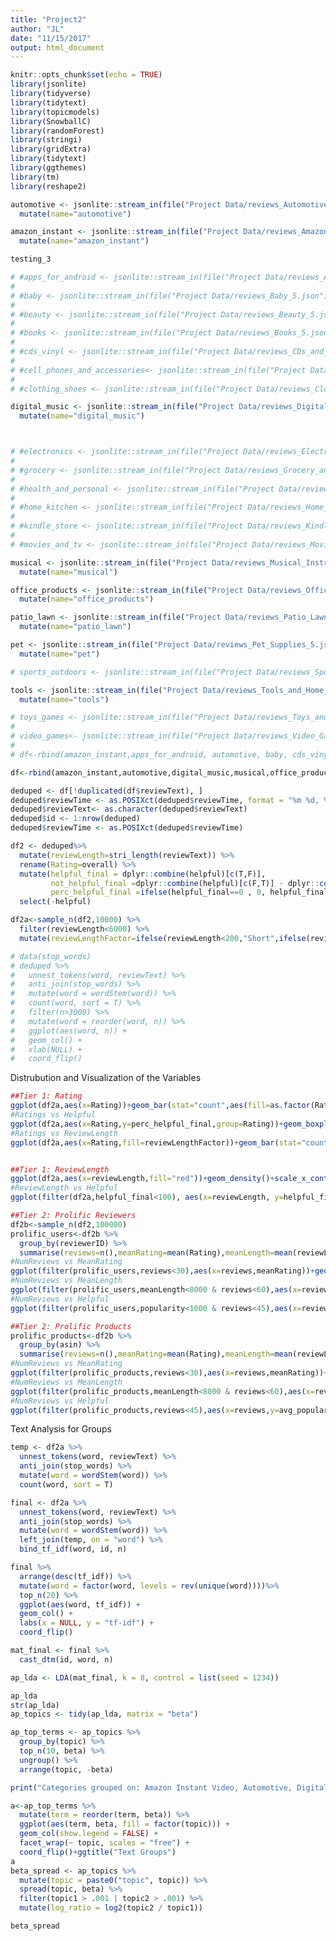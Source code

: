 ```yaml
---
title: "Project2"
author: "JL"
date: "11/15/2017"
output: html_document
---
```


```r
knitr::opts_chunk$set(echo = TRUE)
library(jsonlite)
library(tidyverse)
library(tidytext)
library(topicmodels)
library(SnowballC)
library(randomForest)
library(stringi)
library(gridExtra)
library(tidytext)
library(ggthemes)
library(tm)
library(reshape2)
```

```r
automotive <- jsonlite::stream_in(file("Project Data/reviews_Automotive_5.json"))%>% 
  mutate(name="automotive")

amazon_instant <- jsonlite::stream_in(file("Project Data/reviews_Amazon_Instant_Video_5.json"))%>% 
  mutate(name="amazon_instant")

testing_3

# #apps_for_android <- jsonlite::stream_in(file("Project Data/reviews_Apps_for_Android_5.json"))
# 
# #baby <- jsonlite::stream_in(file("Project Data/reviews_Baby_5.json"))
# 
# #beauty <- jsonlite::stream_in(file("Project Data/reviews_Beauty_5.json"))
# 
# #books <- jsonlite::stream_in(file("Project Data/reviews_Books_5.json"))
# 
# #cds_vinyl <- jsonlite::stream_in(file("Project Data/reviews_CDs_and_Vinyl_5.json"))
# 
# #cell_phones_and_accessories<- jsonlite::stream_in(file("Project Data/reviews_Cell_Phones_and_Accessories_5.json"))
# 
# #clothing_shoes <- jsonlite::stream_in(file("Project Data/reviews_Clothing_Shoes_and_Jewelry_5.json"))

digital_music <- jsonlite::stream_in(file("Project Data/reviews_Digital_Music_5.json"))%>% 
  mutate(name="digital_music")



# #electronics <- jsonlite::stream_in(file("Project Data/reviews_Electronics_5.json"))
# 
# #grocery <- jsonlite::stream_in(file("Project Data/reviews_Grocery_and_Gourmet_Food_5.json"))
# 
# #health_and_personal <- jsonlite::stream_in(file("Project Data/reviews_Health_and_Personal_Care_5.json"))
# 
# #home_kitchen <- jsonlite::stream_in(file("Project Data/reviews_Home_and_Kitchen_5.json"))
# 
# #kindle_store <- jsonlite::stream_in(file("Project Data/reviews_Kindle_Store_5.json"))
# 
# #movies_and_tv <- jsonlite::stream_in(file("Project Data/reviews_Movies_and_TV_5.json"))

musical <- jsonlite::stream_in(file("Project Data/reviews_Musical_Instruments_5.json")) %>% 
  mutate(name="musical")

office_products <- jsonlite::stream_in(file("Project Data/reviews_Office_Products_5.json"))%>% 
  mutate(name="office_products")

patio_lawn <- jsonlite::stream_in(file("Project Data/reviews_Patio_Lawn_and_Garden_5.json"))%>% 
  mutate(name="patio_lawn")

pet <- jsonlite::stream_in(file("Project Data/reviews_Pet_Supplies_5.json"))%>% 
  mutate(name="pet")

# sports_outdoors <- jsonlite::stream_in(file("Project Data/reviews_Sports_and_Outdoors_5.json"))

tools <- jsonlite::stream_in(file("Project Data/reviews_Tools_and_Home_Improvement_5.json"))%>% 
  mutate(name="tools")

# toys_games <- jsonlite::stream_in(file("Project Data/reviews_Toys_and_Games_5.json"))
# 
# video_games<- jsonlite::stream_in(file("Project Data/reviews_Video_Games_5.json"))
# 
# df<-rbind(amazon_instant,apps_for_android, automotive, baby, cds_vinyl, cell_phones_and_accessories, clothing_shoes, digital_music, electronics, grocery, health_and_personal, home_kitchen, kindle_store, movies_and_tv, musical, office_products, patio_lawn, pet, sports_outdoors, tools, toys_games, video_games)

df<-rbind(amazon_instant,automotive,digital_music,musical,office_products,patio_lawn,pet,tools)
```

```r
deduped <- df[!duplicated(df$reviewText), ]
deduped$reviewTime <- as.POSIXct(deduped$reviewTime, format = "%m %d, %Y", tz = "EST")
deduped$reviewText<- as.character(deduped$reviewText)
deduped$id <- 1:nrow(deduped)
deduped$reviewTime <- as.POSIXct(deduped$reviewTime)
```

```r
df2 <- deduped%>% 
  mutate(reviewLength=stri_length(reviewText)) %>% 
  rename(Rating=overall) %>% 
  mutate(helpful_final = dplyr::combine(helpful)[c(T,F)],
         not_helpful_final =dplyr::combine(helpful)[c(F,T)] - dplyr::combine(helpful)[c(T,F)],
         perc_helpful_final =ifelse(helpful_final==0 , 0, helpful_final / (helpful_final + not_helpful_final))) %>% 
  select(-helpful)

df2a<-sample_n(df2,10000) %>% 
  filter(reviewLength<6000) %>% 
  mutate(reviewLengthFactor=ifelse(reviewLength<200,"Short",ifelse(reviewLength<600,"Medium","Long")))
```


```r
# data(stop_words)
# deduped %>%
#   unnest_tokens(word, reviewText) %>%
#   anti_join(stop_words) %>%
#   mutate(word = wordStem(word)) %>%
#   count(word, sort = T) %>%
#   filter(n>3000) %>%
#   mutate(word = reorder(word, n)) %>%
#   ggplot(aes(word, n)) +
#   geom_col() +
#   xlab(NULL) +
#   coord_flip()
```

Distrubution and Visualization of the Variables

```r
##Tier 1: Rating
ggplot(df2a,aes(x=Rating))+geom_bar(stat="count",aes(fill=as.factor(Rating)))+geom_text(stat='bin',aes(label=..count..),vjust=-1,binwidth=1)+ggtitle("Ratings Distribution")+theme(legend.position="none")
#Ratings vs Helpful
ggplot(df2a,aes(x=Rating,y=perc_helpful_final,group=Rating))+geom_boxplot()+scale_y_continuous(limits = c(0.00001,1))+ggtitle("Percent of votes as 'Helpful' vs Rating")+ylab("% of Votes as 'Helpful'")
#Ratings vs ReviewLength
ggplot(df2a,aes(x=Rating,fill=reviewLengthFactor))+geom_bar(stat="count")+ggtitle("Rating Distriubtion based on Review Length")


##Tier 1: ReviewLength
ggplot(df2a,aes(x=reviewLength,fill="red"))+geom_density()+scale_x_continuous(limits = c(0,1000))+theme_classic()+theme(legend.position="none")+ggtitle("Distribution of ReviewLength")#Values more than 1000 continued the trend
#ReviewLength vs Helpful
ggplot(filter(df2a,helpful_final<100), aes(x=reviewLength, y=helpful_final))+geom_point()+stat_smooth()+ylab("Helpful Votes")+ggtitle("ReviewLength vs # of Helpful Votes")
```

```r
##Tier 2: Prolific Reviewers
df2b<-sample_n(df2,100000)
prolific_users<-df2b %>% 
  group_by(reviewerID) %>% 
  summarise(reviews=n(),meanRating=mean(Rating),meanLength=mean(reviewLength),popularity=sum(helpful_final)-sum(not_helpful_final))
#NumReviews vs MeanRating
ggplot(filter(prolific_users,reviews<30),aes(x=reviews,meanRating))+geom_point()+stat_smooth()+ggtitle("Mean Rating (per user) vs num Reviews (per user)")
#NumReviews vs MeanLength
ggplot(filter(prolific_users,meanLength<8000 & reviews<60),aes(x=reviews,meanLength))+geom_point()+stat_smooth()+ggtitle("Mean Review Length (per user) vs num Reviews (per user)")
#NumReviews vs Helpful
ggplot(filter(prolific_users,popularity<1000 & reviews<45),aes(x=reviews,popularity))+geom_point()+stat_smooth()+ggtitle("Mean Review Length (per user) vs Popularity (per user)")

##Tier 2: Prolific Products
prolific_products<-df2b %>% 
  group_by(asin) %>% 
  summarise(reviews=n(),meanRating=mean(Rating),meanLength=mean(reviewLength),avg_popularity=mean(perc_helpful_final))
#NumReviews vs MeanRating
ggplot(filter(prolific_products,reviews<30),aes(x=reviews,meanRating))+geom_point()+stat_smooth()+ggtitle("Mean Rating (per product) vs num Reviews (per product)")
#NumReviews vs MeanLength
ggplot(filter(prolific_products,meanLength<8000 & reviews<60),aes(x=reviews,meanLength))+geom_point()+stat_smooth()+ggtitle("Mean Review Length (per product) vs num Reviews (per product)")
#NumReviews vs Helpful
ggplot(filter(prolific_products,reviews<45),aes(x=reviews,y=avg_popularity))+geom_point()+stat_smooth()+ggtitle("Mean Review Length (per product) vs Avg Helpfulness (per product)")
```

Text Analysis for Groups
```r
temp <- df2a %>%
  unnest_tokens(word, reviewText) %>%
  anti_join(stop_words) %>%
  mutate(word = wordStem(word)) %>%
  count(word, sort = T)

final <- df2a %>%
  unnest_tokens(word, reviewText) %>%
  anti_join(stop_words) %>%
  mutate(word = wordStem(word)) %>%
  left_join(temp, on = "word") %>%
  bind_tf_idf(word, id, n)

final %>%
  arrange(desc(tf_idf)) %>%
  mutate(word = factor(word, levels = rev(unique(word))))%>%
  top_n(20) %>%
  ggplot(aes(word, tf_idf)) +
  geom_col() +
  labs(x = NULL, y = "tf-idf") +
  coord_flip()
```

```r
mat_final <- final %>%
  cast_dtm(id, word, n)

ap_lda <- LDA(mat_final, k = 8, control = list(seed = 1234))

ap_lda
str(ap_lda)
ap_topics <- tidy(ap_lda, matrix = "beta")

ap_top_terms <- ap_topics %>%
  group_by(topic) %>%
  top_n(10, beta) %>%
  ungroup() %>%
  arrange(topic, -beta)

print("Categories grouped on: Amazon Instant Video, Automotive, Digital Music, Musical Instruments, Office Products, Patio/Lawn, Pets, and Tools")

a<-ap_top_terms %>%
  mutate(term = reorder(term, beta)) %>%
  ggplot(aes(term, beta, fill = factor(topic))) +
  geom_col(show.legend = FALSE) +
  facet_wrap(~ topic, scales = "free") +
  coord_flip()+ggtitle("Text Groups")
a
beta_spread <- ap_topics %>%
  mutate(topic = paste0("topic", topic)) %>%
  spread(topic, beta) %>%
  filter(topic1 > .001 | topic2 > .001) %>%
  mutate(log_ratio = log2(topic2 / topic1))

beta_spread
```
